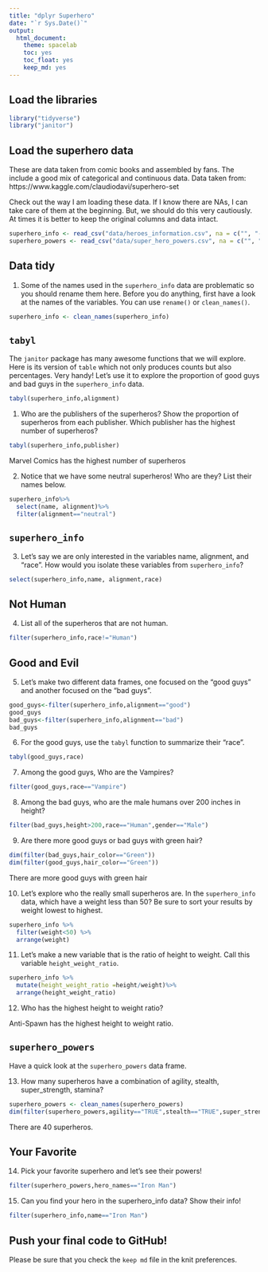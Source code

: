 ```yaml
---
title: "dplyr Superhero"
date: "`r Sys.Date()`"
output:
  html_document: 
    theme: spacelab
    toc: yes
    toc_float: yes
    keep_md: yes
---
```

 
## Load the libraries
```r
library("tidyverse")
library("janitor")
```

## Load the superhero data
These are data taken from comic books and assembled by fans. The include a good mix of categorical and continuous data.  Data taken from: https://www.kaggle.com/claudiodavi/superhero-set  

Check out the way I am loading these data. If I know there are NAs, I can take care of them at the beginning. But, we should do this very cautiously. At times it is better to keep the original columns and data intact.  
```r
superhero_info <- read_csv("data/heroes_information.csv", na = c("", "-99", "-"))
superhero_powers <- read_csv("data/super_hero_powers.csv", na = c("", "-99", "-"))
```

## Data tidy
1. Some of the names used in the `superhero_info` data are problematic so you should rename them here. Before you do anything, first have a look at the names of the variables. You can use `rename()` or `clean_names()`.    
```r
superhero_info <- clean_names(superhero_info)
```

## `tabyl`
The `janitor` package has many awesome functions that we will explore. Here is its version of `table` which not only produces counts but also percentages. Very handy! Let's use it to explore the proportion of good guys and bad guys in the `superhero_info` data.  
```r
tabyl(superhero_info,alignment)
```

1. Who are the publishers of the superheros? Show the proportion of superheros from each publisher. Which publisher has the highest number of superheros? 
```r
tabyl(superhero_info,publisher)
```
Marvel Comics has the highest number of superheros

2. Notice that we have some neutral superheros! Who are they? List their names below.  
```r
superhero_info%>% 
  select(name, alignment)%>%
  filter(alignment=="neutral")
```

## `superhero_info`
3. Let's say we are only interested in the variables name, alignment, and "race". How would you isolate these variables from `superhero_info`?
```r
select(superhero_info,name, alignment,race)
```

## Not Human
4. List all of the superheros that are not human.
```r
filter(superhero_info,race!="Human")
```

## Good and Evil
5. Let's make two different data frames, one focused on the "good guys" and another focused on the "bad guys".
```r
good_guys<-filter(superhero_info,alignment=="good")
good_guys
bad_guys<-filter(superhero_info,alignment=="bad")
bad_guys
```

6. For the good guys, use the `tabyl` function to summarize their "race".
```r
tabyl(good_guys,race)
```

7. Among the good guys, Who are the Vampires?
```r
filter(good_guys,race=="Vampire")
```

8. Among the bad guys, who are the male humans over 200 inches in height?
```r
filter(bad_guys,height>200,race=="Human",gender=="Male")
```

9. Are there more good guys or bad guys with green hair?  
```r
dim(filter(bad_guys,hair_color=="Green"))
dim(filter(good_guys,hair_color=="Green"))
```

There are more good guys with green hair

10. Let's explore who the really small superheros are. In the `superhero_info` data, which have a weight less than 50? Be sure to sort your results by weight lowest to highest.  
```r
superhero_info %>% 
  filter(weight<50) %>% 
  arrange(weight)
```

11. Let's make a new variable that is the ratio of height to weight. Call this variable `height_weight_ratio`.    
```r
superhero_info %>% 
  mutate(height_weight_ratio =height/weight)%>%
  arrange(height_weight_ratio)
```

12. Who has the highest height to weight ratio?  

Anti-Spawn has the highest height to weight ratio.

## `superhero_powers`
Have a quick look at the `superhero_powers` data frame.  

13. How many superheros have a combination of agility, stealth, super_strength, stamina?
```r
superhero_powers <- clean_names(superhero_powers)
dim(filter(superhero_powers,agility=="TRUE",stealth=="TRUE",super_strength=="TRUE",stamina=="TRUE",))
```
There are 40 superheros.

## Your Favorite
14. Pick your favorite superhero and let's see their powers!  
```r
filter(superhero_powers,hero_names=="Iron Man")
```

15. Can you find your hero in the superhero_info data? Show their info!  
```r
filter(superhero_info,name=="Iron Man")
```

## Push your final code to GitHub!
Please be sure that you check the `keep md` file in the knit preferences.  